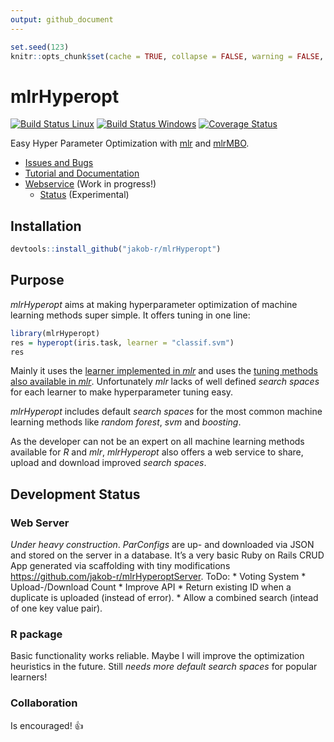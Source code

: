```yaml
---
output: github_document
---
```

```r
set.seed(123)
knitr::opts_chunk$set(cache = TRUE, collapse = FALSE, warning = FALSE, error = FALSE)
```
# mlrHyperopt

[![Build Status Linux](https://travis-ci.org/jakob-r/mlrHyperopt.svg?branch=master)](https://travis-ci.org/jakob-r/mlrHyperopt)
[![Build Status Windows](https://ci.appveyor.com/api/projects/status/0nyd1gh5p19os07h?svg=true)](https://ci.appveyor.com/project/jakob-r/mlrhyperopt)
[![Coverage Status](https://coveralls.io/repos/github/jakob-r/mlrHyperopt/badge.svg?branch=master)](https://coveralls.io/github/jakob-r/mlrHyperopt?branch=master)

Easy Hyper Parameter Optimization with [mlr](https://github.com/mlr-org/mlr/#-machine-learning-in-r) and [mlrMBO](http://mlr-org.github.io/mlrMBO/).

* [Issues and Bugs](https://github.com/jakob-r/mlrHyperopt/issues)
* [Tutorial and Documentation](https://jakob-r.github.io/mlrHyperopt)
* [Webservice](http://mlrhyperopt.jakob-r.de/parconfigs) (Work in progress!) 
    * [Status](http://mlrhyperopt.jakob-r.de/parconfigs) (Experimental)

## Installation
```r
devtools::install_github("jakob-r/mlrHyperopt")
```

## Purpose
_mlrHyperopt_ aims at making hyperparameter optimization of machine learning methods super simple.
It offers tuning in one line:

```r
library(mlrHyperopt)
res = hyperopt(iris.task, learner = "classif.svm")
res
```

Mainly it uses the [learner implemented in _mlr_](http://mlr-org.github.io/mlr-tutorial/devel/html/integrated_learners/index.html) and uses the [tuning methods also available in _mlr_](http://mlr-org.github.io/mlr-tutorial/devel/html/tune/index.html).
Unfortunately _mlr_ lacks of well defined _search spaces_ for each learner to make hyperparameter tuning easy.

_mlrHyperopt_ includes default _search spaces_ for the most common machine learning methods like _random forest_, _svm_ and _boosting_.

As the developer can not be an expert on all machine learning methods available for _R_ and _mlr_, _mlrHyperopt_ also offers a web service to share, upload and download improved _search spaces_.

## Development Status

### Web Server

*Under heavy construction*.
_ParConfigs_ are up- and downloaded via JSON and stored on the server in a database.
It's a very basic Ruby on Rails CRUD App generated via scaffolding with tiny modifications <https://github.com/jakob-r/mlrHyperoptServer>.
ToDo:
 * Voting System
 * Upload-/Download Count
 * Improve API
  * Return existing ID when a duplicate is uploaded (instead of error).
  * Allow a combined search (intead of one key value pair).

### R package

Basic functionality works reliable. Maybe I will improve the optimization heuristics in the future.
Still *needs more default search spaces* for popular learners!

### Collaboration

Is encouraged! 👍
